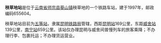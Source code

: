 {{unreferenced|time=2013-05-20T00:41:45+00:00}}
{{noteTA
|1=zh-cn:始发车次; zh-hk:列車班次;
|2=zh-cn:车次; zh-hk:班次;
}}
{{Infobox China railway station 
|车站名称 = 秧草地站
|车站名称拼音 = 
|电报码 = YKM
|拼音码 = YCD
|车站地址 = [[云南省|云南省]][[曲靖市|曲靖市]][[师宗县|师宗县]][[葵山镇|葵山镇]]马厂村秧草地
|归属 = [[昆明铁路局|昆明铁路局]]
|车站等级 = [[五等站|五等站]]
|线路 = [[南昆铁路|南昆铁路]]
}}
'''秧草地站'''是位于[[云南省|云南省]][[师宗县|师宗县]][[葵山镇|葵山镇]]秧草地的一个铁路车站，建于1997年，邮政编码655604。

秧草地站目前为[[五等站|五等站]]，隶属[[昆明铁路局|昆明铁路局]]管辖，西距[[昆明站|昆明站]]169公里，东距[[威舍站|威舍站]]139公里，[[南宁站|南宁站]]659公里。该站仅办理昆明与威舍间普慢列车的旅客乘降；不办理行李、包裹托运；不办理货运营业。



{{start rail box|中国铁路}}
{{s-inop|[[陆良站|陆良站]]|[[昆明站|昆明]]方向}}
{{s-line|[[南昆铁路|南昆铁路]]}}
{{s-inop|[[长坡岭站|长坡岭站]]|[[南宁站|南宁]]方向}}
{{end box}}


{{南昆铁路}}
{{昆明铁路局}}
{{云南省铁路}}